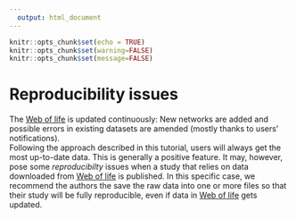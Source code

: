 ```yaml
---
  output: html_document
---
```

  
```r
knitr::opts_chunk$set(echo = TRUE)
knitr::opts_chunk$set(warning=FALSE)
knitr::opts_chunk$set(message=FALSE)

```
# Reproducibility issues

The <a href="https://www.web-of-life.es" target="_blank">Web of life</a> is updated continuously: New networks are added and possible errors in existing datasets are amended (mostly thanks to users' notifications).  
Following the approach described in this tutorial, users will always get the most up-to-date data. This is generally a positive feature. 
It may, however, pose some *reproducibilty* issues when a study that relies on data downloaded from <a href="https://www.web-of-life.es" target="_blank">Web of life</a> is published. In this specific case, we recommend the authors the save the raw data into one or more files so that their study will be fully reproducible, even if data in <a href="https://www.web-of-life.es" target="_blank">Web of life</a> gets updated.  


